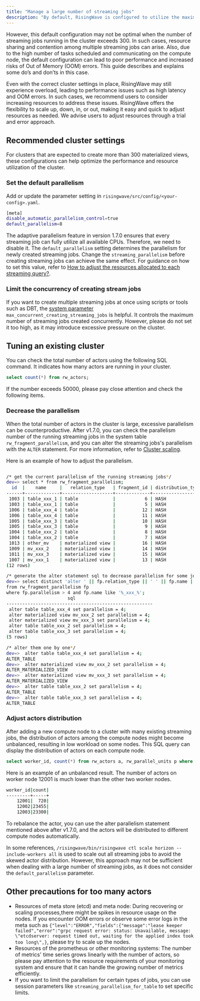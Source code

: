 ```yaml
---
title: "Manage a large number of streaming jobs"
description: "By default, RisingWave is configured to utilize the maximum available CPUs across compute nodes for streaming jobs. In RisingWave, a streaming job refers to the creation of a table, source, index, materialized view, or sink. This design aims to achieve high performance by fully utilizing compute resources."
---
```


However, this default configuration may not be optimal when the number of streaming jobs running in the cluster exceeds 300\. In such cases, resource sharing and contention among multiple streaming jobs can arise. Also, due to the high number of tasks scheduled and communicating on the compute node, the default configuration can lead to poor performance and increased risks of Out of Memory (OOM) errors. This guide describes and explains some do’s and don’ts in this case.

Even with the correct cluster settings in place, RisingWave may still experience overload, leading to performance issues such as high latency and OOM errors. In such cases, we recommend users to consider increasing resources to address these issues. RisingWave offers the flexibility to scale up, down, in, or out, making it easy and quick to adjust resources as needed. We advise users to adjust resources through a trial and error approach.

## Recommended cluster settings

For clusters that are expected to create more than 300 materialized views, these configurations can help optimize the performance and resource utilization of the cluster.

### Set the default parallelism

Add or update the parameter setting in `risingwave/src/config/<your-config>.yaml`.

```bash
[meta]
disable_automatic_parallelism_control=true
default_parallelism=8
```

The adaptive parallelism feature in version 1.7.0 ensures that every streaming job can fully utilize all available CPUs. Therefore, we need to disable it. The `default_parallelism` setting determines the parallelism for newly created streaming jobs. Change the `streaming_parallelism` before creating streaming jobs can achieve the same effect. For guidance on how to set this value, refer to [How to adjust the resources allocated to each streaming query?](/performance/faq#how-do-i-adjust-the-resources-allocated-to-each-streaming-query).

### Limit the concurrency of creating stream jobs

If you want to create multiple streaming jobs at once using scripts or tools such as DBT, the [system parameter](/operate/view-configure-system-parameters) `max_concurrent_creating_streaming_jobs` is helpful. It controls the maximum number of streaming jobs created concurrently. However, please do not set it too high, as it may introduce excessive pressure on the cluster.

## Tuning an existing cluster

You can check the total number of actors using the following SQL command. It indicates how many actors are running in your cluster.

```sql
select count(*) from rw_actors;
```

If the number exceeds 50000, please pay close attention and check the following items.

### Decrease the parallelism

When the total number of actors in the cluster is large, excessive parallelism can be counterproductive. After v1.7.0, you can check the parallelism number of the running streaming jobs in the system table `rw_fragment_parallelism`, and you can alter the streaming jobs's parallelism with the `ALTER` statement. For more information, refer to [Cluster scaling](/deploy/k8s-cluster-scaling).

Here is an example of how to adjust the parallelism.

```bash

/* get the current parallelism of the running streaming jobs*/
dev=> select * from rw_fragment_parallelism;
  id  |    name     |   relation_type   | fragment_id | distribution_type | state_table_ids | upstream_fragment_ids |        flags        | parallelism
------+-------------+-------------------+-------------+-------------------+-----------------+-----------------------+---------------------+-------------
 1003 | table_xxx_1 | table             |           6 | HASH              | {}              | {}                    | {SOURCE,DML}        |           4
 1003 | table_xxx_1 | table             |           5 | HASH              | {1003}          | {6}                   | {MVIEW}             |           4
 1006 | table_xxx_4 | table             |          12 | HASH              | {}              | {}                    | {SOURCE,DML}        |           16
 1006 | table_xxx_4 | table             |          11 | HASH              | {1006}          | {12}                  | {MVIEW}             |           16
 1005 | table_xxx_3 | table             |          10 | HASH              | {}              | {}                    | {SOURCE,DML}        |           32
 1005 | table_xxx_3 | table             |           9 | HASH              | {1005}          | {10}                  | {MVIEW}             |           32
 1004 | table_xxx_2 | table             |           8 | HASH              | {}              | {}                    | {SOURCE,DML}        |           32
 1004 | table_xxx_2 | table             |           7 | HASH              | {1004}          | {8}                   | {MVIEW}             |           32
 1013 | other_mv    | materialized view |          16 | HASH              | {1014,1013}     | {5}                   | {MVIEW,STREAM_SCAN} |           32
 1009 | mv_xxx_2    | materialized view |          14 | HASH              | {1010,1009}     | {7}                   | {MVIEW,STREAM_SCAN} |           32
 1011 | mv_xxx_3    | materialized view |          15 | HASH              | {1012,1011}     | {9}                   | {MVIEW,STREAM_SCAN} |           32
 1007 | mv_xxx_1    | materialized view |          13 | HASH              | {1008,1007}     | {5}                   | {MVIEW,STREAM_SCAN} |           4
(12 rows)

/* generate the alter statement sql to decrease parallelism for some jobs with some condition*/
dev=> select distinct 'alter ' || fp.relation_type || ' ' || fp.name || ' set parallelism = 4;' as sql
from rw_fragment_parallelism fp
where fp.parallelism > 4 and fp.name like '%_xxx_%';
                       sql
-------------------------------------------------------
 alter table table_xxx_4 set parallelism = 4;
 alter materialized view mv_xxx_2 set parallelism = 4;
 alter materialized view mv_xxx_3 set parallelism = 4;
 alter table table_xxx_2 set parallelism = 4;
 alter table table_xxx_3 set parallelism = 4;
(5 rows)

/* alter them one by one*/
dev=>  alter table table_xxx_4 set parallelism = 4;
ALTER_TABLE
dev=>  alter materialized view mv_xxx_2 set parallelism = 4;
ALTER_MATERIALIZED_VIEW
dev=>  alter materialized view mv_xxx_3 set parallelism = 4;
ALTER_MATERIALIZED_VIEW
dev=>  alter table table_xxx_2 set parallelism = 4;
ALTER_TABLE
dev=>  alter table table_xxx_3 set parallelism = 4;
ALTER_TABLE
```

### Adjust actors distribution

After adding a new compute node to a cluster with many existing streaming jobs, the distribution of actors among the compute nodes might become unbalanced, resulting in low workload on some nodes. This SQL query can display the distribution of actors on each compute node.

```sql
select worker_id, count(*) from rw_actors a, rw_parallel_units p where a.parallel_unit_id = p.id group by p.worker_id;
```

Here is an example of an unbalanced result. The number of actors on worker node 12001 is much lower than the other two worker nodes.

```bash
worker_id|count|
---------+-----+
    12001|  720|
    12002|23455|
    12003|23300|
```

To rebalance the actor, you can use the alter parallelism statement mentioned above after v1.7.0, and the actors will be distributed to different compute nodes automatically.

<Warning>


In some references, `/risingwave/bin/risingwave ctl scale horizon --include-workers all` is used to scale out all streaming jobs to avoid the skewed actor distribution. However, this approach may not be sufficient when dealing with a large number of streaming jobs, as it does not consider the `default_parallelism` parameter.
</Warning>

## Other precautions for too many actors

* Resources of meta store (etcd) and meta node: During recovering or scaling processes,there might be spikes in resource usage on the nodes. If you encounter OOM errors or observe some error logs in the meta such as `{"level":"ERROR","fields":{"message":"lease keeper failed","error":"grpc request error: status: Unavailable, message: \"etcdserver: request timed out, waiting for the applied index took too long\",}`, please try to scale up the nodes.
* Resources of the prometheus or other monitoring systems: The number of metrics' time series grows linearly with the number of actors, so please pay attention to the resource requirements of your monitoring system and ensure that it can handle the growing number of metrics efficiently.
* If you want to limit the parallelism for certain types of jobs, you can use session parameters like `streaming_parallelism_for_table` to set specific limits.

